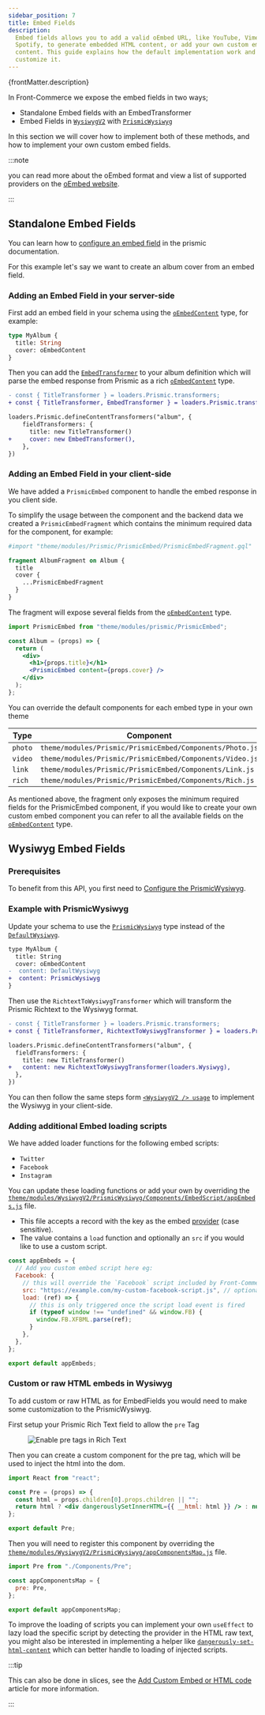 ```yaml
---
sidebar_position: 7
title: Embed Fields
description:
  Embed fields allows you to add a valid oEmbed URL, like YouTube, Vimeo, or
  Spotify, to generate embedded HTML content, or add your own custom embed
  content. This guide explains how the default implementation work and how to
  customize it.
---
```


<p>{frontMatter.description}</p>


In Front-Commerce we expose the embed fields in two ways;

- Standalone Embed fields with an EmbedTransformer
- Embed Fields in
  [`WysiwygV2`](/docs/advanced/theme/wysiwyg#lt-WysiwygV2-gt-usage) with
  [`PrismicWysiwyg`](/docs/advanced/theme/wysiwyg-platform#PrismicWysiwyg)

In this section we will cover how to implement both of these methods, and how to
implement your own custom embed fields.

:::note

you can read more about the oEmbed format and view a list of supported providers
on the [oEmbed website](https://oembed.com/).

:::

## Standalone Embed Fields

You can learn how to
[configure an embed field](https://prismic.io/docs/core-concepts/embed) in the
prismic documentation.

For this example let's say we want to create an album cover from an embed field.

### Adding an Embed Field in your server-side

First add an embed field in your schema using the
[`oEmbedContent`](https://gitlab.com/front-commerce/front-commerce/-/tree/main/modules/prismic/server/modules/prismic/core/schema.gql)
type, for example:

```graphql
type MyAlbum {
  title: String
  cover: oEmbedContent
}
```

Then you can add the
[`EmbedTransformer`](https://gitlab.com/front-commerce/front-commerce/-/tree/main/modules/prismic/server/modules/prismic/core/loaders/transformers/Embed.js)
to your album definition which will parse the embed response from Prismic as a
rich
[`oEmbedContent`](https://gitlab.com/front-commerce/front-commerce/-/tree/main/modules/prismic/server/modules/prismic/core/schema.gql)
type.

```diff
- const { TitleTransformer } = loaders.Prismic.transformers;
+ const { TitleTransformer, EmbedTransformer } = loaders.Prismic.transformers;

loaders.Prismic.defineContentTransformers("album", {
    fieldTransformers: {
      title: new TitleTransformer()
+     cover: new EmbedTransformer(),
    },
})
```

### Adding an Embed Field in your client-side

We have added a `PrismicEmbed` component to handle the embed response in you
client side.

To simplify the usage between the component and the backend data we created a
`PrismicEmbedFragment` which contains the minimum required data for the
component, for example:

```graphql
#import "theme/modules/Prismic/PrismicEmbed/PrismicEmbedFragment.gql"

fragment AlbumFragment on Album {
  title
  cover {
    ...PrismicEmbedFragment
  }
}
```

The fragment will expose several fields from the
[`oEmbedContent`](https://gitlab.com/front-commerce/front-commerce/-/tree/main/modules/prismic/server/modules/prismic/core/schema.gql)
type.

```jsx
import PrismicEmbed from "theme/modules/prismic/PrismicEmbed";

const Album = (props) => {
  return (
    <div>
      <h1>{props.title}</h1>
      <PrismicEmbed content={props.cover} />
    </div>
  );
};
```

You can override the default components for each embed type in your own theme

| Type    | Component                                                |
| ------- | -------------------------------------------------------- |
| `photo` | `theme/modules/Prismic/PrismicEmbed/Components/Photo.js` |
| `video` | `theme/modules/Prismic/PrismicEmbed/Components/Video.js` |
| `link`  | `theme/modules/Prismic/PrismicEmbed/Components/Link.js`  |
| `rich`  | `theme/modules/Prismic/PrismicEmbed/Components/Rich.js`  |

As mentioned above, the fragment only exposes the minimum required fields for
the PrismicEmbed component, if you would like to create your own custom embed
component you can refer to all the available fields on the
[`oEmbedContent`](https://gitlab.com/front-commerce/front-commerce/-/tree/main/modules/prismic/server/modules/prismic/core/schema.gql)
type.

## Wysiwyg Embed Fields

### Prerequisites

To benefit from this API, you first need to
[Configure the PrismicWysiwyg](/docs/prismic/installation#Optional-Configure-the-PrismicWysiwyg).

### Example with PrismicWysiwyg

Update your schema to use the
[`PrismicWysiwyg`](/docs/advanced/theme/wysiwyg-platform#PrismicWysiwyg) type
instead of the
[`DefaultWysiwyg`](/docs/advanced/theme/wysiwyg-platform#DefaultWysiwyg).

```diff
type MyAlbum {
  title: String
  cover: oEmbedContent
-  content: DefaultWysiwyg
+  content: PrismicWysiwyg
}
```

Then use the `RichtextToWysiwygTransformer` which will transform the Prismic
Richtext to the Wysiwyg format.

```diff
- const { TitleTransformer } = loaders.Prismic.transformers;
+ const { TitleTransformer, RichtextToWysiwygTransformer } = loaders.Prismic.transformers;

loaders.Prismic.defineContentTransformers("album", {
  fieldTransformers: {
    title: new TitleTransformer()
+   content: new RichtextToWysiwygTransformer(loaders.Wysiwyg),
  },
})
```

You can then follow the same steps form
[`<WysiwygV2 /> usage`](/docs/advanced/theme/wysiwyg#lt-WysiwygV2-gt-usage) to
implement the Wysiwyg in your client-side.

### Adding additional Embed loading scripts

We have added loader functions for the following embed scripts:

- `Twitter`
- `Facebook`
- `Instagram`

You can update these loading functions or add your own by overriding the
[`theme/modules/WysiwygV2/PrismicWysiwyg/Components/EmbedScript/appEmbeds.js`](https://gitlab.com/front-commerce/front-commerce/-/tree/main/modules/prismic/web/theme/modules/WysiwygV2/PrismicWysiwyg/Components/EmbedScript/appEmbeds.js)
file.

- This file accepts a record with the key as the embed
  [provider](https://oembed.com/providers.json) (case sensitive).
- The value contains a `load` function and optionally an `src` if you would like
  to use a custom script.

```js title="theme/modules/WysiwygV2/PrismicWysiwyg/Components/EmbedScript/appEmbeds.js"
const appEmbeds = {
  // Add you custom embed script here eg:
  Facebook: {
    // this will override the `Facebook` script included by Front-Commerce
    src: "https://example.com/my-custom-facebook-script.js", // optional src (it's not recommended to change this)
    load: (ref) => {
      // this is only triggered once the script load event is fired
      if (typeof window !== "undefined" && window.FB) {
        window.FB.XFBML.parse(ref);
      }
    },
  },
};

export default appEmbeds;
```

### Custom or raw HTML embeds in Wysiwyg

To add custom or raw HTML as for EmbedFields you would need to make some
customization to the PrismicWysiwyg.

First setup your Prismic Rich Text field to allow the `pre` Tag

<Figure>

![Enable pre tags in Rich Text](./assets/embed-fields/rich-text-pre-tags.png)

</Figure>

Then you can create a custom component for the pre tag, which will be used to
inject the html into the dom.

```jsx title="theme/modules/Wysiwygv2/PrismicWysiwyg/Components/Pre/index.js"
import React from "react";

const Pre = (props) => {
  const html = props.children[0].props.children || "";
  return html ? <div dangerouslySetInnerHTML={{ __html: html }} /> : null;
};

export default Pre;
```

Then you will need to register this component by overriding the
[`theme/modules/WysiwygV2/PrismicWysiwyg/appComponentsMap.js`](https://gitlab.com/front-commerce/front-commerce/-/tree/main/modules/prismic/web/theme/modules/WysiwygV2/PrismicWysiwyg/appComponentsMap.js)
file.

```js
import Pre from "./Components/Pre";

const appComponentsMap = {
  pre: Pre,
};

export default appComponentsMap;
```

To improve the loading of scripts you can implement your own `useEffect` to lazy
load the specific script by detecting the provider in the HTML raw text, you
might also be interested in implementing a helper like
[`dangerously-set-html-content`](https://github.com/christo-pr/dangerously-set-html-content)
which can better handle to loading of injected scripts.

:::tip

This can also be done in slices, see the
[Add Custom Embed or HTML code](https://community.prismic.io/t/add-custom-embed-or-html-code/5455)
article for more information.

:::
